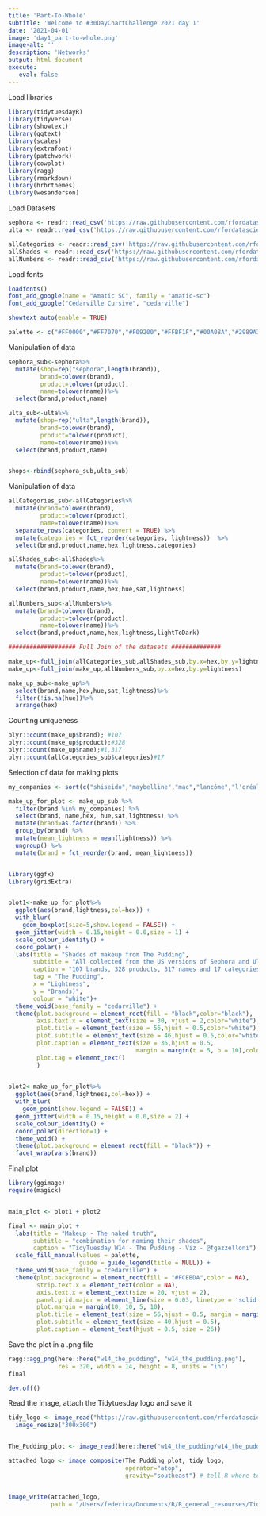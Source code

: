 ```yaml
---
title: 'Part-To-Whole'
subtitle: 'Welcome to #30DayChartChallenge 2021 day 1'
date: '2021-04-01'
image: 'day1_part-to-whole.png'
image-alt: ''
description: 'Networks'
output: html_document
execute: 
   eval: false
---
```





Load libraries
```r
library(tidytuesdayR)
library(tidyverse)
library(showtext)
library(ggtext)
library(scales)
library(extrafont)
library(patchwork)
library(cowplot)
library(ragg)
library(rmarkdown)
library(hrbrthemes)
library(wesanderson)
```


Load Datasets
```r
sephora <- readr::read_csv('https://raw.githubusercontent.com/rfordatascience/tidytuesday/master/data/2021/2021-03-30/sephora.csv')
ulta <- readr::read_csv('https://raw.githubusercontent.com/rfordatascience/tidytuesday/master/data/2021/2021-03-30/ulta.csv')

allCategories <- readr::read_csv('https://raw.githubusercontent.com/rfordatascience/tidytuesday/master/data/2021/2021-03-30/allCategories.csv')
allShades <- readr::read_csv('https://raw.githubusercontent.com/rfordatascience/tidytuesday/master/data/2021/2021-03-30/allShades.csv')
allNumbers <- readr::read_csv('https://raw.githubusercontent.com/rfordatascience/tidytuesday/master/data/2021/2021-03-30/allNumbers.csv')
```

Load fonts
```r
loadfonts()
font_add_google(name = "Amatic SC", family = "amatic-sc")
font_add_google("Cedarville Cursive", "cedarville")

showtext_auto(enable = TRUE)

palette <- c("#FF0000","#FF7070","#F09200","#FFBF1F","#00A08A","#2989A3","#5BBCD6","#A475D9")
```


Manipulation of data
```r
sephora_sub<-sephora%>%
  mutate(shop=rep("sephora",length(brand)),
         brand=tolower(brand),
         product=tolower(product),
         name=tolower(name))%>%
  select(brand,product,name)

ulta_sub<-ulta%>%
  mutate(shop=rep("ulta",length(brand)),
         brand=tolower(brand),
         product=tolower(product),
         name=tolower(name))%>%
  select(brand,product,name)


shops<-rbind(sephora_sub,ulta_sub)
```


Manipulation of data
```r
allCategories_sub<-allCategories%>%
  mutate(brand=tolower(brand),
         product=tolower(product),
         name=tolower(name))%>%
  separate_rows(categories, convert = TRUE) %>%
  mutate(categories = fct_reorder(categories, lightness))  %>%
  select(brand,product,name,hex,lightness,categories)

allShades_sub<-allShades%>%
  mutate(brand=tolower(brand),
         product=tolower(product),
         name=tolower(name))%>%
  select(brand,product,name,hex,hue,sat,lightness)

allNumbers_sub<-allNumbers%>%
  mutate(brand=tolower(brand),
         product=tolower(product),
         name=tolower(name))%>%
  select(brand,product,name,hex,lightness,lightToDark)

################### Full Join of the datasets ##############

make_up<-full_join(allCategories_sub,allShades_sub,by.x=hex,by.y=lightness)
make_up<-full_join(make_up,allNumbers_sub,by.x=hex,by.y=lightness)

make_up_sub<-make_up%>%
  select(brand,name,hex,hue,sat,lightness)%>%
  filter(!is.na(hue))%>%
  arrange(hex)
```


Counting uniqueness
```r
plyr::count(make_up$brand); #107
plyr::count(make_up$product);#328
plyr::count(make_up$name);#1,317
plyr::count(allCategories_sub$categories)#17
```



Selection of data for making plots
```r
my_companies <- sort(c("shiseido","maybelline","mac","lancôme","l'oréal","guerlain","estée lauder","clinique","benefit cosmetics"), decreasing = TRUE)

make_up_for_plot <- make_up_sub %>%
  filter(brand %in% my_companies) %>%
  select(brand, name,hex, hue,sat,lightness) %>%
  mutate(brand=as.factor(brand)) %>%
  group_by(brand) %>%
  mutate(mean_lightness = mean(lightness)) %>%
  ungroup() %>%
  mutate(brand = fct_reorder(brand, mean_lightness))


library(ggfx)
library(gridExtra)


plot1<-make_up_for_plot%>%
  ggplot(aes(brand,lightness,col=hex)) + 
  with_blur(
    geom_boxplot(size=5,show.legend = FALSE)) + 
  geom_jitter(width = 0.15,height = 0.0,size = 1) + 
  scale_colour_identity() + 
  coord_polar() + 
  labs(title = "Shades of makeup from The Pudding",
       subtitle = "All collected from the US versions of Sephora and Ulta’s websites",
       caption = "107 brands, 328 products, 317 names and 17 categories",
       tag = "The Pudding",
       x = "Lightness",
       y = "Brands)",
       colour = "white")+
  theme_void(base_family = "cedarville") + 
  theme(plot.background = element_rect(fill = "black",color="black"),
        axis.text.x = element_text(size = 30, vjust = 2,color="white"),
        plot.title = element_text(size = 56,hjust = 0.5,color="white"),
        plot.subtitle = element_text(size = 46,hjust = 0.5,color="white"),
        plot.caption = element_text(size = 36,hjust = 0.5, 
                                    margin = margin(t = 5, b = 10),color="white"),
        plot.tag = element_text()
        )
          

plot2<-make_up_for_plot%>%
  ggplot(aes(brand,lightness,col=hex)) + 
  with_blur(
    geom_point(show.legend = FALSE)) + 
  geom_jitter(width = 0.15,height = 0.0,size = 2) + 
  scale_colour_identity() +
  coord_polar(direction=1) +
  theme_void() + 
  theme(plot.background = element_rect(fill = "black")) + 
  facet_wrap(vars(brand))
```



Final plot
```r
library(ggimage)
require(magick)


main_plot <- plot1 + plot2

final <- main_plot + 
  labs(title = "Makeup - The naked truth",
       subtitle = "combination for naming their shades",
       caption = "TidyTuesday W14 - The Pudding - Viz - @fgazzelloni") + 
  scale_fill_manual(values = palette,
                    guide = guide_legend(title = NULL)) + 
  theme_void(base_family = "cedarville") + 
  theme(plot.background = element_rect(fill = "#FCEBDA",color = NA),
        strip.text.x = element_text(color = NA),
        axis.text.x = element_text(size = 20, vjust = 2),
        panel.grid.major = element_line(size = 0.03, linetype = 'solid',colour = "black"),
        plot.margin = margin(10, 10, 5, 10),
        plot.title = element_text(size = 56,hjust = 0.5, margin = margin(t = 5, b = 10)),
        plot.subtitle = element_text(size = 40,hjust = 0.5),
        plot.caption = element_text(hjust = 0.5, size = 26))
```


Save the plot in a .png file
```r
ragg::agg_png(here::here("w14_the_pudding", "w14_the_pudding.png"),
              res = 320, width = 14, height = 8, units = "in")
final

dev.off()
```

Read the image, attach the Tidytuesday logo and save it
```r
tidy_logo <- image_read("https://raw.githubusercontent.com/rfordatascience/tidytuesday/master/static/plot_logo.png") %>%
  image_resize("300x300")


The_Pudding_plot <- image_read(here::here("w14_the_pudding/w14_the_pudding.png"))

attached_logo <- image_composite(The_Pudding_plot, tidy_logo,
                                 operator="atop",
                                 gravity="southeast") # tell R where to put the logo


image_write(attached_logo, 
            path = "/Users/federica/Documents/R/R_general_resourses/TidyTuesday/TidyTuesday/w14_the_pudding/w14_the_pudding.png", format = "png") # save final plot
```










